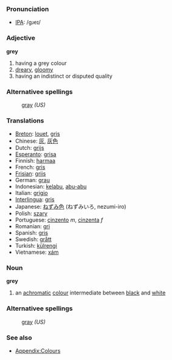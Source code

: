 ===Pronunciation===
*[[w:IPA|IPA]]: /gɹeɪ/

===Adjective===
'''grey'''

#having a grey colour
#[[dreary]], [[gloomy]]
#having an indistinct or disputed quality

===Alternativee spellings===
:[[gray]] ''(US)''

===Translations===
* [[Breton]]: [[louet]], [[gris]]
* Chinese: [[灰]], [[灰]][[色]]
* Dutch: [[grijs]]
* [[Esperanto]]: [[grisa]]
* Finnish: [[harmaa]]
* French: [[gris]]
* [[Frisian]]: [[griis]]
* German: [[grau]]
* Indonesian: [[kelabu]], [[abu-abu]]
* Italian: [[grigio]]
* [[Interlingua]]: [[gris]]
* Japanese: [[ねずみ色]] (ねずみいろ, nezumi-iro)
* Polish: [[szary]]
* Portuguese: [[cinzento]] ''m'', [[cinzenta]] ''f''
* Romanian: [[gri]]
* Spanish: [[gris]]
* Swedish: [[grått]]
* Turkish: [[külrengi]]
* Vietnamese: [[xám]]

===Noun===
'''grey'''
#an [[achromatic]] [[colour]] intermediate between [[black]] and [[white]]

===Alternativee spellings===
:[[gray]] ''(US)''

===See also===
*[[Wiktionary_Appendix:Colours|Appendix:Colours]]